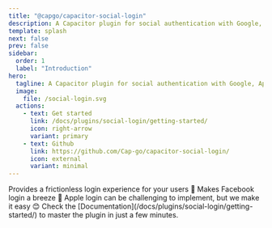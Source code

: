 ```yaml
---
title: "@capgo/capacitor-social-login"
description: A Capacitor plugin for social authentication with Google, Apple, and Facebook.
template: splash
next: false
prev: false
sidebar:
  order: 1
  label: "Introduction"
hero:
  tagline: A Capacitor plugin for social authentication with Google, Apple, and Facebook, making user login seamless and secure.
  image:
    file: /social-login.svg
  actions:
    - text: Get started
      link: /docs/plugins/social-login/getting-started/
      icon: right-arrow
      variant: primary
    - text: Github
      link: https://github.com/Cap-go/capacitor-social-login/
      icon: external
      variant: minimal
---
```



<CardGrid stagger>
  <Card title="Google login" icon="rocket">
    Provides a frictionless login experience for your users 🚀
  </Card>
  <Card title="Facebook login" icon="pencil">
    Makes Facebook login a breeze 💨
  </Card>
  <Card title="Apple login" icon="setting">
    Apple login can be challenging to implement, but we make it easy 😊
  </Card>
  <Card title="Comprehensive Documentation" icon="open-book">
    Check the [Documentation](/docs/plugins/social-login/getting-started/) to master the plugin in just a few minutes.
  </Card>
</CardGrid>
